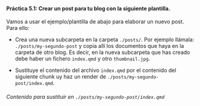 ::: {.callout-tip collapse="true" appearance="default" icon="false"}

#### Práctica 5.1: Crear un post para tu blog con la siguiente plantilla.

Vamos a usar el ejemplo/plantilla de abajo para elaborar un nuevo post. Para ello:

- Crea una nueva subcarpeta en la carpeta `./posts/`. Por ejemplo llámala: `./posts/my-segundo-post` y copia allí los documentos que haya en la carpeta de otro blog. Es decir, en la nueva subcarpeta que has creado debe haber un fichero `index.qmd` y otro `thumbnail.jpg`.

- Sustituye el contenido del archivo `index.qmd` por el contenido del siguiente chunk uy haz un render de `./posts/my-segundo-post/index.qmd`.

###### Contenido para sustituir en `./posts/my-segundo-post/index.qmd`


:::

